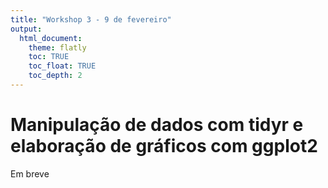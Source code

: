```yaml
---
title: "Workshop 3 - 9 de fevereiro"
output:
  html_document:
    theme: flatly
    toc: TRUE
    toc_float: TRUE
    toc_depth: 2
---
```


# Manipulação de dados com tidyr e elaboração de gráficos com ggplot2

Em breve


